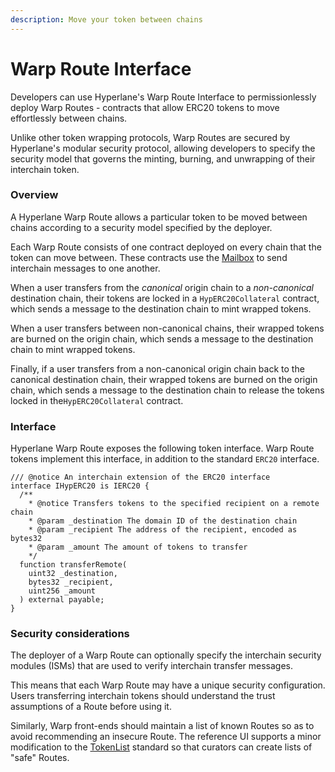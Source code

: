 ```yaml
---
description: Move your token between chains
---
```


# Warp Route Interface

Developers can use Hyperlane's Warp Route Interface to permissionlessly deploy Warp Routes - contracts that allow ERC20 tokens to move effortlessly between chains.

Unlike other token wrapping protocols, Warp Routes are secured by Hyperlane's modular security protocol, allowing developers to specify the security model that governs the minting, burning, and unwrapping of their interchain token.

### Overview

A Hyperlane Warp Route allows a particular token to be moved between chains according to a  security model specified by the deployer.

Each Warp Route consists of one contract deployed on every chain that the token can move between. These contracts use the [Mailbox](../messaging/messaging-interface.mdx) to send interchain messages to one another.&#x20;

When a user transfers from the _canonical_ origin chain to a _non-canonical_ destination chain, their tokens are locked in a `HypERC20Collateral` contract, which sends a message to the destination chain to mint wrapped tokens.

When a user transfers between non-canonical chains, their wrapped tokens are burned on the origin chain, which sends a message to the destination chain to mint wrapped tokens.

Finally, if a user transfers from a non-canonical origin chain back to the canonical destination chain, their wrapped tokens are burned on the origin chain, which sends a message to the destination chain to release the tokens locked in the`HypERC20Collateral` contract.

### Interface

Hyperlane Warp Route exposes the following token interface. Warp Route tokens implement this interface, in addition to the standard `ERC20` interface.

```solidity
/// @notice An interchain extension of the ERC20 interface
interface IHypERC20 is IERC20 {
  /**
    * @notice Transfers tokens to the specified recipient on a remote chain
    * @param _destination The domain ID of the destination chain
    * @param _recipient The address of the recipient, encoded as bytes32
    * @param _amount The amount of tokens to transfer
    */
  function transferRemote(
    uint32 _destination,
    bytes32 _recipient,
    uint256 _amount
  ) external payable;
}
```

### Security considerations

The deployer of a Warp Route can optionally specify the interchain security modules (ISMs) that are used to verify interchain transfer messages.

This means that each Warp Route may have a unique security configuration. Users transferring interchain tokens should understand the trust assumptions of a Route before using it.&#x20;

Similarly, Warp front-ends should maintain a list of known Routes so as to avoid recommending an insecure Route. The reference UI supports a minor modification to the [TokenList](https://tokenlists.org/) standard so that curators can create lists of "safe" Routes.

